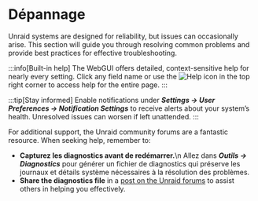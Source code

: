# Dépannage

Unraid systems are designed for reliability, but issues can occasionally arise. This section will guide you through resolving common problems and provide best practices for effective troubleshooting.

:::info[Built-in help]
The WebGUI offers detailed, context-sensitive help for nearly every setting. Click any field name or use the ![Help](/img/Help-icon.jpg) icon in the top right corner to access help for the entire page.
:::

:::tip[Stay informed]
Enable notifications under ***Settings → User Preferences → Notification Settings*** to receive alerts about your system’s health. Unresolved issues can worsen if left unattended.
:::

For additional support, the Unraid community forums are a fantastic resource. When seeking help, remember to:

- **Capturez les diagnostics avant de redémarrer.**\n  Allez dans ***Outils → Diagnostics*** pour générer un fichier de diagnostics qui préserve les journaux et détails système nécessaires à la résolution des problèmes.
- **Share the diagnostics file** in a [post on the Unraid forums](http://forums.unraid.net/) to assist others in helping you effectively.
